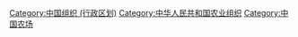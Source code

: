 [[Category:中国组织_(行政区划)|Category:中国组织 (行政区划)]]
[[Category:中华人民共和国农业组织|Category:中华人民共和国农业组织]]
[[Category:中国农场|Category:中国农场]]